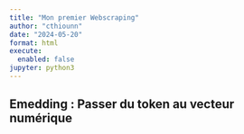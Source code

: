 ```yaml
---
title: "Mon premier Webscraping"
author: "cthiounn"
date: "2024-05-20"
format: html
execute:
  enabled: false
jupyter: python3
---
```


## Emedding : Passer du token au vecteur numérique